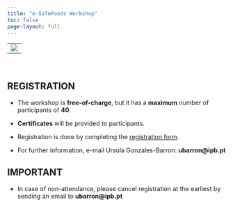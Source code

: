 ```yaml
---
title: "e-SafeFoods Workshop"
toc: false
page-layout: full
---
```


----------------------------
![](images/banner.jpg)
---------------------


<br> 

## REGISTRATION

- The workshop is **free-of-charge**, but it has a **maximum** number of participants of **40**.

- **Certificates** will be provided to participants.

- Registration is done by completing the [registration form](https://forms.office.com/e/1cBraN5SLw).

- For further information, e-mail Ursula Gonzales-Barron: **ubarron@ipb.pt**

## IMPORTANT

- In case of non-attendance, please cancel registration at the earliest by sending an email to **ubarron@ipb.pt**

